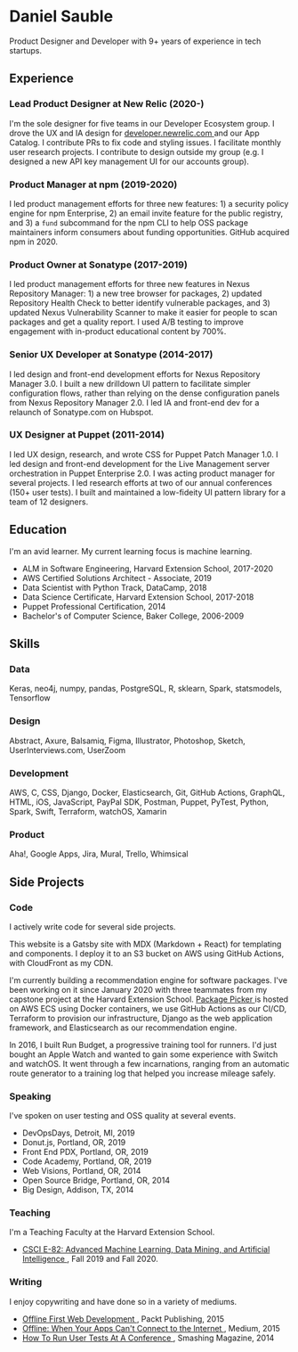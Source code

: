 

<SEO title="Resume" />

# Daniel Sauble

Product Designer and Developer with 9+ years of experience in tech startups.

## Experience

### Lead Product Designer at New Relic (2020-)

I'm the sole designer for five teams in our Developer Ecosystem group. I drove
the UX and IA design for <a href="https://developer.newrelic.com" target="_blank">
developer.newrelic.com <i class="fa fa-external-link" aria-hidden="true"></i></a> and our App Catalog. I
contribute PRs to fix code and styling issues. I facilitate monthly user research
projects. I contribute to design outside my group (e.g. I designed a new API key
management UI for our accounts group).

### Product Manager at npm (2019-2020)

I led product management efforts for three new features: 1) a security policy engine
for npm Enterprise, 2) an email invite feature for the public registry, and 3)
a `fund` subcommand for the npm CLI to help OSS package
maintainers inform consumers about funding opportunities. GitHub acquired npm in 2020.

### Product Owner at Sonatype (2017-2019)

I led product management efforts for three new features in Nexus Repository
Manager: 1) a new tree browser for packages, 2) updated Repository Health Check
to better identify vulnerable packages, and 3) updated Nexus Vulnerability
Scanner to make it easier for people to scan packages and get a quality report.
I used A/B testing to improve engagement with in-product educational content by 700%.

### Senior UX Developer at Sonatype (2014-2017)

I led design and front-end development efforts for Nexus Repository Manager 3.0.
I built a new drilldown UI pattern to facilitate simpler configuration flows,
rather than relying on the dense configuration panels from Nexus Repository
Manager 2.0. I led IA and front-end dev for a relaunch of Sonatype.com on Hubspot.

### UX Designer at Puppet (2011-2014)

I led UX design, research, and wrote CSS for Puppet Patch Manager 1.0. I led
design and front-end development for the Live Management server orchestration
in Puppet Enterprise 2.0. I was acting product manager for several projects.
I led research efforts at two of our annual conferences (150+ user tests). I
built and maintained a low-fideity UI pattern library for a team of 12 designers.

## Education

I'm an avid learner. My current learning focus is machine learning.

- ALM in Software Engineering, Harvard Extension School, 2017-2020
- AWS Certified Solutions Architect - Associate, 2019
- Data Scientist with Python Track, DataCamp, 2018
- Data Science Certificate, Harvard Extension School, 2017-2018
- Puppet Professional Certification, 2014
- Bachelor's of Computer Science, Baker College, 2006-2009

## Skills

### Data

Keras, neo4j, numpy, pandas, PostgreSQL, R, sklearn, Spark, statsmodels,
Tensorflow

### Design

Abstract, Axure, Balsamiq, Figma, Illustrator, Photoshop, Sketch,
UserInterviews.com, UserZoom

### Development

AWS, C, CSS, Django, Docker, Elasticsearch, Git, GitHub Actions, GraphQL, HTML,
iOS, JavaScript, PayPal SDK, Postman, Puppet, PyTest, Python, Spark, Swift,
Terraform, watchOS, Xamarin

### Product

Aha!, Google Apps, Jira, Mural, Trello, Whimsical

## Side Projects

### Code

I actively write code for several side projects.

<Link to="/">This website</Link> is a Gatsby site with MDX (Markdown + React) for
templating and components. I deploy it to an S3 bucket on AWS using GitHub Actions,
with CloudFront as my CDN.

I'm currently building a recommendation engine for software packages. I've been
working on it since January 2020 with three teammates from my capstone project
at the Harvard Extension School. <a href="https://pkgpkr.com" target="_blank">
Package Picker <i class="fa fa-external-link" aria-hidden="true"></i></a> is hosted on AWS ECS using
Docker containers, we use GitHub Actions as our CI/CD, Terraform to provision our
infrastructure, Django as the web application framework, and Elasticsearch as our
recommendation engine.

In 2016, I built <Link to="/runbudget">Run Budget</Link>, a progressive training
tool for runners. I'd just bought an Apple Watch and wanted to gain some experience
with Switch and watchOS. It went through a few incarnations, ranging from an
automatic route generator to a training log that helped you increase mileage safely.

### Speaking

I've spoken on user testing and OSS quality at several events.

- DevOpsDays, Detroit, MI, 2019
- Donut.js, Portland, OR, 2019
- Front End PDX, Portland, OR, 2019
- Code Academy, Portland, OR, 2019
- Web Visions, Portland, OR, 2014
- Open Source Bridge, Portland, OR, 2014
- Big Design, Addison, TX, 2014

### Teaching

I'm a Teaching Faculty at the Harvard Extension School.

- <a href="https://www.extension.harvard.edu/course-catalog/courses/advanced-machine-learning-data-mining-and-artificial-intelligence/15407" target="_blank">
  CSCI E-82: Advanced Machine Learning, Data Mining, and Artificial Intelligence <i class="fa fa-external-link" aria-hidden="true"></i></a>, Fall 2019 and Fall 2020.

### Writing

I enjoy copywriting and have done so in a variety of mediums.

- <a href="https://www.packtpub.com/product/offline-first-web-development/9781785884573" target="_blank">
  Offline First Web Development <i class="fa fa-external-link" aria-hidden="true"></i></a>, Packt Publishing, 2015
- <a href="https://uxdesign.cc/offline-93c2f8396124" target="_blank">
  Offline: When Your Apps Can't Connect to the Internet <i class="fa fa-external-link" aria-hidden="true"></i></a>, Medium, 2015
- <a href="https://www.smashingmagazine.com/2014/11/how-to-run-user-tests-at-a-conference/" target="_blank">
  How To Run User Tests At A Conference <i class="fa fa-external-link" aria-hidden="true"></i></a>, Smashing Magazine, 2014